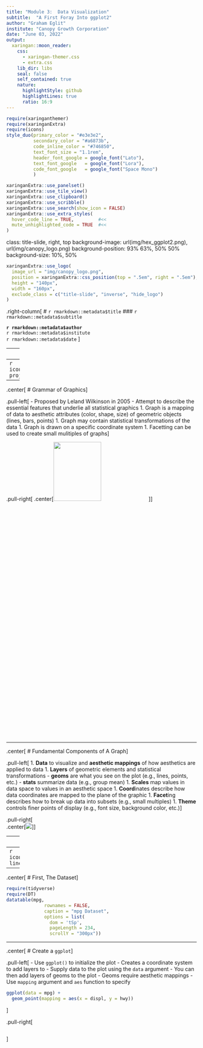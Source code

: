 ```yaml
---
title: "Module 3:  Data Visualization"
subtitle:  "A First Foray Into ggplot2"
author: "Graham Eglit"
institute: "Canopy Growth Corporation"
date: "June 03, 2022"
output:
  xaringan::moon_reader:
    css: 
      - xaringan-themer.css
      - extra.css
    lib_dir: libs
    seal: false
    self_contained: true
    nature:
      highlightStyle: github
      highlightLines: true
      ratio: 16:9
---
```


```r
require(xaringanthemer)
require(xaringanExtra)
require(icons)
style_duo(primary_color = "#e3e3e2", 
          secondary_color = "#a6873b",
          code_inline_color = "#746850",
          text_font_size = "1.1rem",
          header_font_google = google_font("Lato"),
          text_font_google   = google_font("Lora"),
          code_font_google   = google_font("Space Mono")
          )
```

```r
xaringanExtra::use_panelset()
xaringanExtra::use_tile_view()
xaringanExtra::use_clipboard()
xaringanExtra::use_scribble()
xaringanExtra::use_search(show_icon = FALSE)
xaringanExtra::use_extra_styles(
  hover_code_line = TRUE,         #<<
  mute_unhighlighted_code = TRUE  #<<
)
```

class: title-slide, right, top
background-image: url(img/hex_ggplot2.png), url(img/canopy_logo.png)
background-position: 93% 63%, 50% 50%
background-size: 10%, 50%

```r
xaringanExtra::use_logo(
  image_url = "img/canopy_logo.png",
  position = xaringanExtra::css_position(top = ".5em", right = ".5em"),
  height = "140px",
  width = "160px",
  exclude_class = c("title-slide", "inverse", "hide_logo")
)
```


.right-column[
# `r rmarkdown::metadata$title`
### `r rmarkdown::metadata$subtitle`

**`r rmarkdown::metadata$author`**<br>
`r rmarkdown::metadata$institute`<br>
`r rmarkdown::metadata$date`
]


---
class: inverse, center, middle


# Graphics Have Grammars?
----
`r icons::icon_style(icons::fontawesome("r-project"), scale = 3, fill = "white")`


---

.center[
# Grammar of Graphics
]

.pull-left[
- Proposed by Leland Wilkinson in 2005
- Attempt to describe the essential features that underlie all statistical graphics
  1. Graph is a mapping of data to aesthetic attributes (color, shape, size) of geometric objects (lines, bars, points)
  1. Graph may contain statistical transformations of the data
  1. Graph is drawn on a specific coordinate system
  1. Facetting can be used to create small mulitiples of graphs
]

.pull-right[
.center[<img src = "img/mod3/grammar.jpg" height = "20%" width = "50%" />]
]


---

.center[
# Fundamental Components of A Graph
]

.pull-left[
1. **Data**  to visualize and **aesthetic mappings** of how aesthetics are applied to data
1. **Layers** of geometric elements and statistical transformations
  - **geoms** are what you see on the plot (e.g., lines, points, etc.)
  - **stats** summarize data (e.g., group mean)
1. **Scales** map values in data space to values in an aesthetic space
1. **Coord**inates describe how data coordinates are mapped to the plane of the graphic
1. **Facet**ing describes how to break up data into subsets (e.g., small multiples)
1. **Theme** controls finer points of display (e.g., font size, background color, etc.)
]

.pull-right[
<br>
.center[<img src = "img/mod3/gglayers.png"  />]
]

---
class: inverse, center, middle


# Let's Get Plotting!
----
`r icons::icon_style(icons::fontawesome("chart-line"), scale = 3, fill = "white")`


---

.center[
# First, The Dataset
]

```r
require(tidyverse)
require(DT)
datatable(mpg, 
              rownames = FALSE, 
              caption = "mpg Dataset",
              options = list(
                dom = 'tSp', 
                pageLength = 234,
                scrollY = "300px"))
```


---

.center[
# Create a `ggplot`
]

.pull-left[
- Use `ggplot()` to initialize the plot
  - Creates a coordinate system to add layers to
  - Supply data to the plot using the `data` argument
- You can then add layers of geoms to the plot
- Geoms require aesthetic mappings
  - Use `mapping` argument and `aes` function to specify
```r
ggplot(data = mpg) + 
  geom_point(mapping = aes(x = displ, y = hwy))
```

]

.pull-right[
```r
```
]
